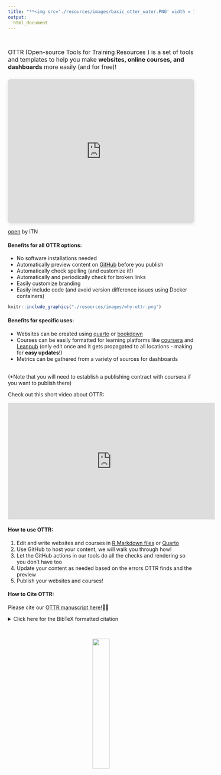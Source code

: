 ```yaml
---
title: "**<img src='./resources/images/basic_otter_water.PNG' width = 100px> OTTR - Website and Online Course Tools**"
output:
  html_document
---
```


<div class = "banner_color">
  <br>
</div>


<p style="font-size: 16px;">OTTR (Open-source Tools for Training Resources ) is a set of tools and templates to help you make **websites, online courses, and dashboards** more easily (and for free)!</p>

<div style="position: relative; width: 100%; height: 0; padding-top: 77.2727%;
 padding-bottom: 0; box-shadow: 0 2px 8px 0 rgba(63,69,81,0.16); margin-top: 1.6em; margin-bottom: 0.9em; overflow: hidden;
 border-radius: 8px; will-change: transform;">
  <iframe loading="lazy" style="position: absolute; width: 100%; height: 100%; top: 0; left: 0; border: none; padding: 0;margin: 0;"
    src="https://www.canva.com/design/DAGwn4eF5mk/2RhR8mbSJxGL7XiaHSXPHg/view?embed" allowfullscreen="allowfullscreen" allow="fullscreen" alt = "OTTR Flavors and their uses">
  </iframe>
</div>
<a href="https:&#x2F;&#x2F;www.canva.com&#x2F;design&#x2F;DAGwn4eF5mk&#x2F;2RhR8mbSJxGL7XiaHSXPHg&#x2F;view?utm_content=DAGwn4eF5mk&amp;utm_campaign=designshare&amp;utm_medium=embeds&amp;utm_source=link" target="_blank" rel="noopener">open</a> by ITN

#### Benefits for all OTTR options:

- No software installations needed
- Automatically preview content on [GitHub](https://github.com/) before you publish
- Automatically check spelling (and customize it!)
- Automatically and periodically check for broken links
- Easily customize branding
- Easily include code (and avoid version difference issues using Docker containers)

```r
knitr::include_graphics("./resources/images/why-ottr.png")
```

#### Benefits for specific uses:

- Websites can be created using [quarto](https://quarto.org/) or [bookdown](https://bookdown.org/)
- Courses can be easily formatted for learning platforms like [coursera](https://www.coursera.org/) and [Leanpub](https://leanpub.com/) (only edit once and it gets propagated to all locations - making for **easy updates**!)
- Metrics can be gathered from a variety of sources for dashboards


<br>
(*Note that you will need to establish a publishing contract with coursera if you want to publish there)


Check out this short video about OTTR:

<p align="center"><iframe width="560" height="315" src="https://www.youtube.com/embed/oQ8d42fSn0o" frameborder="0" allow="accelerometer; autoplay; clipboard-write; encrypted-media; gyroscope; picture-in-picture" allowfullscreen></iframe></p>

#### How to use OTTR:

1. Edit and write websites and courses in [R Markdown files](https://rmarkdown.rstudio.com/) or [Quarto](https://quarto.org/docs/output-formats/html-basics.html)
1. Use GitHub to host your content, we will walk you through how!
1. Let the GitHub actions in our tools do all the checks and rendering so you don't have too
1. Update your content as needed based on the errors OTTR finds and the preview
1. Publish your websites and courses!
<br>

#### How to Cite OTTR:

Please cite our [OTTR manuscript here!](https://www.tandfonline.com/doi/full/10.1080/26939169.2022.2118646)📝👀

<details>
  <summary>Click here for the BibTeX formatted citation</summary>
```
@article{ottr,
  author = {Candace Savonen, Carrie Wright, Ava M. Hoffman, John Muschelli, Katherine Cox, Frederick J. Tan and Jeffrey T. Leek},
  title = {Open-source Tools for Training Resources – OTTR},
  journal = {Journal of Statistics and Data Science Education},
  volume = {31},
  number = {1},
  pages = {57-65},
  year = {2023},
  publisher = {Taylor & Francis},
  doi = {10.1080/26939169.2022.2118646},
  URL = {https://doi.org/10.1080/26939169.2022.2118646},
  eprint = {https://doi.org/10.1080/26939169.2022.2118646}
}
```
</details>

<br>

<center>
<a href="https://ottrproject.org/getting_started.html">
  <img src="resources/images/getstarted.png" width = 30%>
</a>
</center>

<br>
